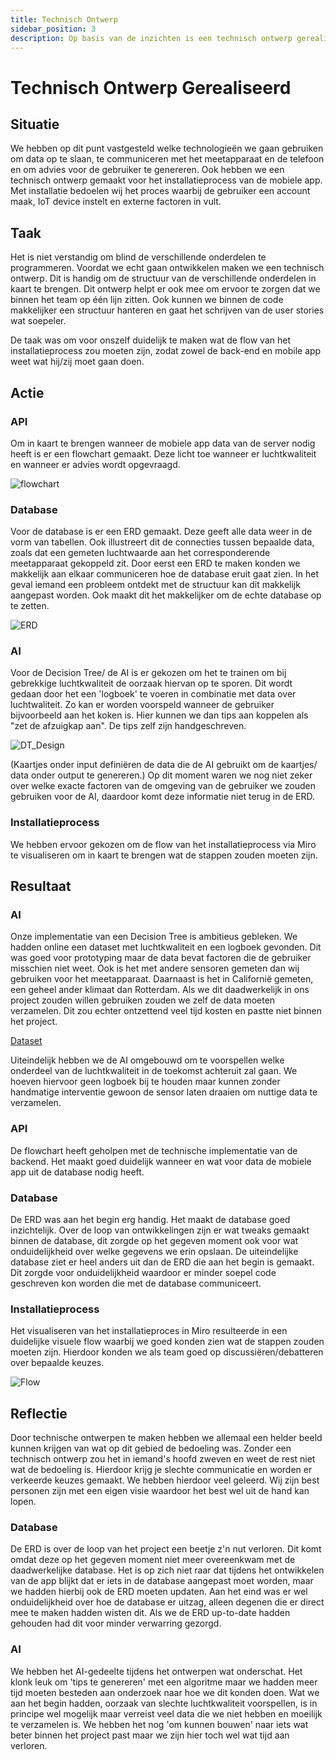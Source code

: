 ```yaml
---
title: Technisch Ontwerp
sidebar_position: 3
description: Op basis van de inzichten is een technisch ontwerp gerealiseerd. 
---
```



# Technisch Ontwerp Gerealiseerd
<!-- 
- decision tree implementatie
- Database ERD
- Flowchart
-->
## Situatie
We hebben op dit punt vastgesteld welke technologieën we gaan gebruiken om data
op te slaan, te communiceren met het meetapparaat en de telefoon en om advies
voor de gebruiker te genereren.
Ook hebben we een technisch ontwerp gemaakt voor het installatieprocess van de mobiele app. Met installatie bedoelen wij het proces waarbij de gebruiker een account maak, IoT device instelt en externe factoren in vult. 


## Taak
Het is niet verstandig om blind de verschillende onderdelen te programmeren.
Voordat we echt gaan ontwikkelen maken we een technisch ontwerp. Dit is handig
om de structuur van de verschillende onderdelen in kaart te brengen. Dit ontwerp
helpt er ook mee om ervoor te zorgen dat we binnen het team op één lijn zitten.
Ook kunnen we binnen de code makkelijker een structuur hanteren en gaat het
schrijven van de user stories wat soepeler.

De taak was om voor onszelf duidelijk te maken wat de flow van het installatieprocess zou moeten zijn, zodat zowel de back-end en mobile app weet wat hij/zij moet gaan doen.


## Actie

### API
Om in kaart te brengen wanneer de mobiele app data van de server nodig heeft
is er een flowchart gemaakt. Deze licht toe wanneer er luchtkwaliteit en wanneer
er advies wordt opgevraagd.

![flowchart](images/Flowchart.png)

### Database
Voor de database is er een ERD gemaakt. Deze geeft alle data weer in de vorm van
tabellen. Ook illustreert dit de connecties tussen bepaalde data, zoals dat een
gemeten luchtwaarde aan het corresponderende meetapparaat gekoppeld zit. Door
eerst een ERD te maken konden we makkelijk aan elkaar communiceren hoe de
database eruit gaat zien. In het geval iemand een probleem ontdekt met de
structuur kan dit makkelijk aangepast worden. Ook maakt dit het makkelijker om
de echte database op te zetten.

![ERD](images/ERD.png)

### AI
Voor de Decision Tree/ de AI is er gekozen om het te trainen om bij gebrekkige
luchtkwaliteit de oorzaak hiervan op te sporen. Dit wordt gedaan door het een
'logboek' te voeren in combinatie met data over luchtwaliteit. Zo kan er worden
voorspeld wanneer de gebruiker bijvoorbeeld aan het koken is. Hier kunnen we dan
tips aan koppelen als "zet de afzuigkap aan". De tips zelf zijn handgeschreven.

![DT_Design](images/tech_DT_design.jpg)

(Kaartjes onder input definiëren de data die de AI gebruikt om de kaartjes/ data
onder output te genereren.)
Op dit moment waren we nog niet zeker over welke exacte factoren van de omgeving
van de gebruiker we zouden gebruiken voor de AI, daardoor komt deze informatie
niet terug in de ERD.

### Installatieprocess
We hebben ervoor gekozen om de flow van het installatieprocess via Miro te visualiseren om in kaart te brengen wat de stappen zouden moeten zijn.


## Resultaat
### AI
Onze implementatie van een Decision Tree is ambitieus gebleken. We hadden online
een dataset met luchtkwaliteit en een logboek gevonden. Dit was goed voor
prototyping maar de data bevat factoren die de gebruiker misschien niet weet.
Ook is het met andere sensoren gemeten dan wij gebruiken voor het meetapparaat.
Daarnaast is het in Californië gemeten, een geheel ander klimaat dan Rotterdam.
Als we dit daadwerkelijk in ons project zouden willen gebruiken zouden we zelf
de data moeten verzamelen. Dit zou echter ontzettend veel tijd kosten en pastte
niet binnen het project.

[Dataset](https://datadryad.org/stash/dataset/doi:10.7941/D1ZS7X)

Uiteindelijk hebben we de AI omgebouwd om te voorspellen welke onderdeel van de
luchtkwaliteit in de toekomst achteruit zal gaan. We hoeven hiervoor geen
logboek bij te houden maar kunnen zonder handmatige interventie gewoon de sensor
laten draaien om nuttige data te verzamelen.

### API
De flowchart heeft geholpen met de technische implementatie van de backend. Het
maakt goed duidelijk wanneer en wat voor data de mobiele app uit de database
nodig heeft.

### Database
De ERD was aan het begin erg handig. Het maakt de database goed inzichtelijk.
Over de loop van ontwikkelingen zijn er wat tweaks gemaakt binnen de database,
dit zorgde op het gegeven moment ook voor wat onduidelijkheid over welke
gegevens we erin opslaan. De uiteindelijke database ziet er heel anders uit dan
de ERD die aan het begin is gemaakt. Dit zorgde voor onduidelijkheid waardoor er
minder soepel code geschreven kon worden die met de database communiceert.

### Installatieprocess
Het visualiseren van het installatieproces in Miro resulteerde in een duidelijke visuele flow waarbij we goed konden zien wat de stappen zouden moeten zijn. Hierdoor konden we als team goed op discussiëren/debatteren over bepaalde keuzes.

![Flow](images/Register_Flow.jpg)

## Reflectie
Door technische ontwerpen te maken hebben we allemaal een helder beeld kunnen krijgen van wat op dit gebied de bedoeling was. Zonder een technisch ontwerp zou het in iemand's hoofd zweven en weet de rest niet wat de bedoeling is. Hierdoor krijg je slechte communicatie en worden er verkeerde keuzes gemaakt. We hebben hierdoor veel geleerd. Wij zijn best personen zijn met een eigen visie waardoor het best wel uit de hand kan lopen.

### Database
De ERD is over de loop van het project een beetje z'n nut verloren. Dit komt
omdat deze op het gegeven moment niet meer overeenkwam met de daadwerkelijke
database. Het is op zich niet raar dat tijdens het ontwikkelen van de app blijkt
dat er iets in de database aangepast moet worden, maar we hadden hierbij ook de
ERD moeten updaten. Aan het eind was er wel onduidelijkheid over hoe de database
er uitzag, alleen degenen die er direct mee te maken hadden wisten dit. Als we
de ERD up-to-date hadden gehouden had dit voor minder verwarring gezorgd.

### AI
We hebben het AI-gedeelte tijdens het ontwerpen wat onderschat. Het klonk leuk
om 'tips te genereren' met een algoritme maar we hadden meer tijd moeten
besteden aan onderzoek naar hoe we dit konden doen. Wat we aan het begin hadden,
oorzaak van slechte luchtkwaliteit voorspellen, is in principe wel mogelijk maar
verreist veel data die we niet hebben en moeilijk te verzamelen is. We hebben
het nog 'om kunnen bouwen' naar iets wat beter binnen het project past maar we
zijn hier toch wel wat tijd aan verloren.

